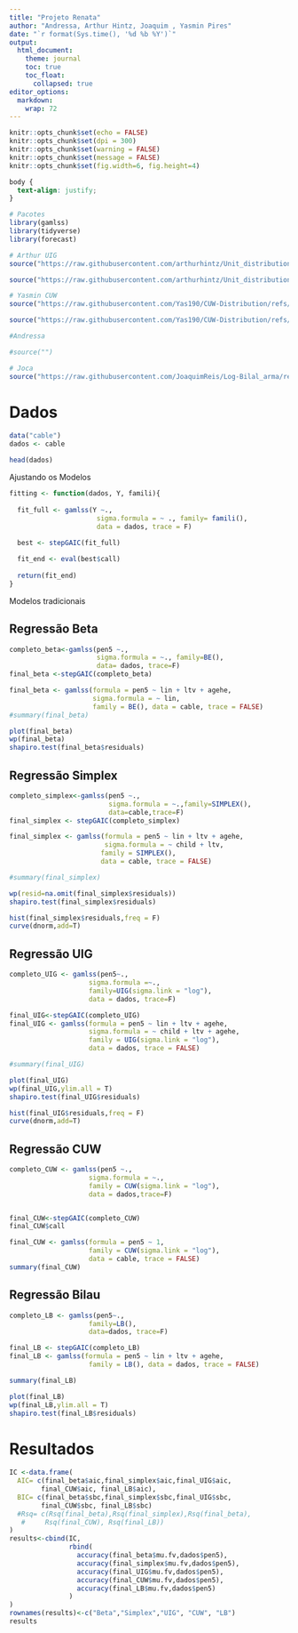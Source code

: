 ---
title: "Projeto Renata"
author: "Andressa, Arthur Hintz, Joaquim , Yasmin Pires"
date: "`r format(Sys.time(), '%d %b %Y')`"
output:
  html_document:
    theme: journal
    toc: true
    toc_float:
      collapsed: true
editor_options:
  markdown:
    wrap: 72
---

```{r setup, include=FALSE}
knitr::opts_chunk$set(echo = FALSE)
knitr::opts_chunk$set(dpi = 300)
knitr::opts_chunk$set(warning = FALSE)
knitr::opts_chunk$set(message = FALSE)
knitr::opts_chunk$set(fig.width=6, fig.height=4)
```

```{css, echo = FALSE}
body {
  text-align: justify;
}
```

```{r, include=FALSE}
# Pacotes
library(gamlss)
library(tidyverse)
library(forecast)

```

```{r}
# Arthur UIG
source("https://raw.githubusercontent.com/arthurhintz/Unit_distribution/refs/heads/main/UIG_functions.R")

source("https://raw.githubusercontent.com/arthurhintz/Unit_distribution/main/uiggamlss.R")
```


```{r}
# Yasmin CUW
source("https://raw.githubusercontent.com/Yas190/CUW-Distribution/refs/heads/main/CUW_functions.R")

source("https://raw.githubusercontent.com/Yas190/CUW-Distribution/refs/heads/main/CUW-FOR-GAMLSS.R")

```

```{r}
#Andressa

#source("")
```

```{r}
# Joca
source("https://raw.githubusercontent.com/JoaquimReis/Log-Bilal_arma/refs/heads/main/LB_gamlss.R")

```

# Dados

```{r}
data("cable") 
dados <- cable  

head(dados)
```


Ajustando os Modelos


```{r}

fitting <- function(dados, Y, famili){
  
  fit_full <- gamlss(Y ~.,
                      sigma.formula = ~ ., family= famili(),
                      data = dados, trace = F)
  
  best <- stepGAIC(fit_full)

  fit_end <- eval(best$call)
  
  return(fit_end)
}


```


Modelos tradicionais

## Regressão Beta

```{r, include=FALSE}
completo_beta<-gamlss(pen5 ~.,
                      sigma.formula = ~., family=BE(),
                      data= dados, trace=F)
final_beta <-stepGAIC(completo_beta)

final_beta <- gamlss(formula = pen5 ~ lin + ltv + agehe, 
                     sigma.formula = ~ lin, 
                     family = BE(), data = cable, trace = FALSE)
#summary(final_beta)
```

```{r}

plot(final_beta)
wp(final_beta)
shapiro.test(final_beta$residuals)
```


## Regressão Simplex

```{r, include=FALSE}
completo_simplex<-gamlss(pen5 ~.,
                         sigma.formula = ~.,family=SIMPLEX(),
                         data=cable,trace=F)
final_simplex <- stepGAIC(completo_simplex)

final_simplex <- gamlss(formula = pen5 ~ lin + ltv + agehe, 
                        sigma.formula = ~ child + ltv, 
                       family = SIMPLEX(), 
                       data = cable, trace = FALSE)

#summary(final_simplex)

```
```{r}

wp(resid=na.omit(final_simplex$residuals))
shapiro.test(final_simplex$residuals)

hist(final_simplex$residuals,freq = F)
curve(dnorm,add=T)  
```


## Regressão UIG

```{r, include=FALSE}

completo_UIG <- gamlss(pen5~.,
                    sigma.formula =~.,
                    family=UIG(sigma.link = "log"),
                    data = dados, trace=F)

final_UIG<-stepGAIC(completo_UIG)
final_UIG <- gamlss(formula = pen5 ~ lin + ltv + agehe, 
                    sigma.formula = ~ child + ltv + agehe, 
                    family = UIG(sigma.link = "log"),
                    data = dados, trace = FALSE)

#summary(final_UIG)
```

```{r}
plot(final_UIG)
wp(final_UIG,ylim.all = T)
shapiro.test(final_UIG$residuals)

hist(final_UIG$residuals,freq = F)
curve(dnorm,add=T)    
```


## Regressão CUW

```{r, include=FALSE}
completo_CUW <- gamlss(pen5 ~.,
                    sigma.formula = ~.,
                    family = CUW(sigma.link = "log"),
                    data = dados,trace=F)


final_CUW<-stepGAIC(completo_CUW)
final_CUW$call

final_CUW <- gamlss(formula = pen5 ~ 1, 
                    family = CUW(sigma.link = "log"), 
                    data = cable, trace = FALSE)
summary(final_CUW)
```



## Regressão Bilau

```{r, include=FALSE}
completo_LB <- gamlss(pen5~.,
                    family=LB(),
                    data=dados, trace=F)

final_LB <- stepGAIC(completo_LB)
final_LB <- gamlss(formula = pen5 ~ lin + ltv + agehe, 
                    family = LB(), data = dados, trace = FALSE)

summary(final_LB)
```

```{r}
plot(final_LB)
wp(final_LB,ylim.all = T)
shapiro.test(final_LB$residuals)
```



# Resultados

```{r}
IC <-data.frame(
  AIC= c(final_beta$aic,final_simplex$aic,final_UIG$aic,
        final_CUW$aic, final_LB$aic),
  BIC= c(final_beta$sbc,final_simplex$sbc,final_UIG$sbc,
        final_CUW$sbc, final_LB$sbc)
  #Rsq= c(Rsq(final_beta),Rsq(final_simplex),Rsq(final_beta),
   #     Rsq(final_CUW), Rsq(final_LB))
)
results<-cbind(IC,
               rbind(
                 accuracy(final_beta$mu.fv,dados$pen5),
                 accuracy(final_simplex$mu.fv,dados$pen5),
                 accuracy(final_UIG$mu.fv,dados$pen5),
                 accuracy(final_CUW$mu.fv,dados$pen5),
                 accuracy(final_LB$mu.fv,dados$pen5)
               )
)
rownames(results)<-c("Beta","Simplex","UIG", "CUW", "LB")
results

```

